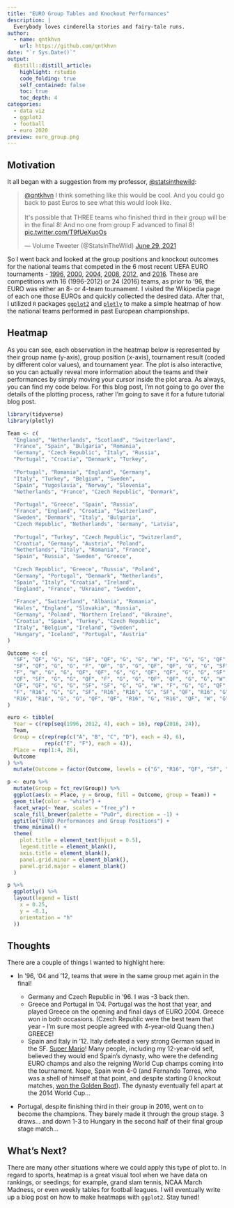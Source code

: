 ```yaml
---
title: "EURO Group Tables and Knockout Performances"
description: |
  Everybody loves cinderella stories and fairy-tale runs.
author:
  - name: qntkhvn
    url: https://github.com/qntkhvn
date: "`r Sys.Date()`"
output:
  distill::distill_article:
    highlight: rstudio
    code_folding: true
    self_contained: false
    toc: true
    toc_depth: 4
categories:
  - data viz
  - ggplot2
  - football
  - euro 2020
preview: euro_group.png
---
```


## Motivation

It all began with a suggestion from my professor, [\@statsinthewild](https://twitter.com/statsinthewild):

<blockquote class="twitter-tweet"><p lang="en" dir="ltr"><a href="https://twitter.com/qntkhvn?ref_src=twsrc%5Etfw">@qntkhvn</a> I think something like this would be cool. And you could go back to past Euros to see what this would look like.<br><br>It&#39;s possible that THREE teams who finished third in their group will be in the final 8! And no one from group F advanced to final 8! <a href="https://t.co/T9fUeXuoOs">pic.twitter.com/T9fUeXuoOs</a></p>&mdash; Volume Tweeter (@StatsInTheWild) <a href="https://twitter.com/StatsInTheWild/status/1409962031055196162?ref_src=twsrc%5Etfw">June 29, 2021</a></blockquote> <script async src="https://platform.twitter.com/widgets.js" charset="utf-8"></script>

So I went back and looked at the group positions and knockout outcomes for the national teams that competed in the 6 most recent UEFA EURO tournaments - [1996](https://en.wikipedia.org/wiki/UEFA_Euro_1996), [2000](https://en.wikipedia.org/wiki/UEFA_Euro_2000), [2004](https://en.wikipedia.org/wiki/UEFA_Euro_2004), [2008](https://en.wikipedia.org/wiki/UEFA_Euro_2008), [2012](https://en.wikipedia.org/wiki/UEFA_Euro_2012), and [2016](https://en.wikipedia.org/wiki/UEFA_Euro_2016). These are competitions with 16 (1996-2012) or 24 (2016) teams, as prior to '96, the EURO was either an 8- or 4-team tournament. I visited the Wikipedia page of each one those EUROs and quickly collected the desired data. After that, I utilized `R` packages [`ggplot2`](https://ggplot2.tidyverse.org) and [`plotly`](https://plotly-r.com) to make a simple heatmap of how the national teams performed in past European championships.

## Heatmap

As you can see, each observation in the heatmap below is represented by their group name (y-axis), group position (x-axis), tournament result (coded by different color values), and tournament year. The plot is also interactive, so you can actually reveal more information about the teams and their performances by simply moving your cursor inside the plot area. As always, you can find my code below. For this blog post, I'm not going to go over the details of the plotting process, rather I'm going to save it for a future tutorial blog post.

```r
library(tidyverse)
library(plotly)

Team <- c(
  "England", "Netherlands", "Scotland", "Switzerland",
  "France", "Spain", "Bulgaria", "Romania",
  "Germany", "Czech Republic", "Italy", "Russia",
  "Portugal", "Croatia", "Denmark", "Turkey",
  
  "Portugal", "Romania", "England", "Germany",
  "Italy", "Turkey", "Belgium", "Sweden",
  "Spain", "Yugoslavia", "Norway", "Slovenia",
  "Netherlands", "France", "Czech Republic", "Denmark",
  
  "Portugal", "Greece", "Spain", "Russia",
  "France", "England", "Croatia", "Switzerland",
  "Sweden", "Denmark", "Italy", "Bulgaria",
  "Czech Republic", "Netherlands", "Germany", "Latvia",
  
  "Portugal", "Turkey", "Czech Republic", "Switzerland",
  "Croatia", "Germany", "Austria", "Poland",
  "Netherlands", "Italy", "Romania", "France",
  "Spain", "Russia", "Sweden", "Greece",
  
  "Czech Republic", "Greece", "Russia", "Poland",
  "Germany", "Portugal", "Denmark", "Netherlands",
  "Spain", "Italy", "Croatia", "Ireland",
  "England", "France", "Ukraine", "Sweden",
  
  "France", "Switzerland", "Albania", "Romania",
  "Wales", "England", "Slovakia", "Russia",
  "Germany", "Poland", "Northern Ireland", "Ukraine",
  "Croatia", "Spain", "Turkey", "Czech Republic",
  "Italy", "Belgium", "Ireland", "Sweden",
  "Hungary", "Iceland", "Portugal", "Austria"
)

Outcome <- c(
  "SF", "QF", "G", "G", "SF", "QF", "G", "G", "W", "F", "G", "G", "QF", "QF", "G", "G", # 96 
  "SF", "QF", "G", "G", "F", "QF", "G", "G", "QF", "QF", "G", "G", "SF", "W", "G", "G", # 00
  "F", "W", "G", "G", "QF", "QF", "G", "G", "QF", "QF", "G", "G", "SF", "SF", "G", "G", # 04
  "QF", "SF", "G", "G", "QF", "F", "G", "G", "QF", "QF", "G", "G", "W", "SF", "G", "G", # 08
  "QF", "QF", "G", "G", "SF", "SF", "G", "G", "W", "F", "G", "G", "QF", "QF", "G", "G", # 12
  "F", "R16", "G", "G", "SF", "R16", "R16", "G", "SF", "QF", "R16", "G", # 16 
  "R16", "R16", "G", "G", "QF", "QF", "R16", "G", "R16", "QF", "W", "G"
)

euro <- tibble(
  Year = c(rep(seq(1996, 2012, 4), each = 16), rep(2016, 24)),
  Team,
  Group = c(rep(rep(c("A", "B", "C", "D"), each = 4), 6), 
            rep(c("E", "F"), each = 4)),
  Place = rep(1:4, 26),
  Outcome
) %>% 
  mutate(Outcome = factor(Outcome, levels = c("G", "R16", "QF", "SF", "F", "W")))

p <- euro %>% 
  mutate(Group = fct_rev(Group)) %>% 
  ggplot(aes(x = Place, y = Group, fill = Outcome, group = Team)) +
  geom_tile(color = "white") +
  facet_wrap(~ Year, scales = "free_y") +
  scale_fill_brewer(palette = "PuOr", direction = -1) +
  ggtitle("EURO Performances and Group Positions") +
  theme_minimal() +
  theme(
    plot.title = element_text(hjust = 0.5),
    legend.title = element_blank(),
    axis.title = element_blank(),
    panel.grid.minor = element_blank(),
    panel.grid.major = element_blank()
  )

p %>%
  ggplotly() %>%
  layout(legend = list(
    x = 0.25,
    y = -0.1,
    orientation = "h"
  ))
```

## Thoughts

There are a couple of things I wanted to highlight here:

-   In '96, '04 and '12, teams that were in the same group met again in the final!

    -   Germany and Czech Republic in '96. I was -3 back then.
    -   Greece and Portugal in '04. Portugal was the host that year, and played Greece on the opening and final days of EURO 2004. Greece won in both occasions. (Czech Republic were the best team that year - I'm sure most people agreed with 4-year-old Quang then.) GREECE!
    -   Spain and Italy in '12. Italy defeated a very strong German squad in the SF. [Super Mario](https://www.youtube.com/watch?v=Uvuuc0fVZFg)! Many people, including my 12-year-old self, believed they would end Spain's dynasty, who were the defending EURO champs and also the reigning World Cup champs coming into the tournament. Nope, Spain won 4-0 (and Fernando Torres, who was a shell of himself at that point, and despite starting 0 knockout matches, [won the Golden Boot](https://www.uefa.com/uefaeuro-2020/news/0253-0d7ed277e55d-2b432cd9cf0d-1000--torres-receives-adidas-golden-boot/)). The dynasty eventually fell apart at the 2014 World Cup... 
    
-   Portugal, despite finishing third in their group in 2016, went on to become the champions. They barely made it through the group stage. 3 draws... and down 1-3 to Hungary in the second half of their final group stage match...

## What's Next?

There are many other situations where we could apply this type of plot to. In regard to sports, heatmap is a great visual tool when we have data on rankings, or seedings; for example, grand slam tennis, NCAA March Madness, or even weekly tables for football leagues. I will eventually write up a blog post on how to make heatmaps with `ggplot2`. Stay tuned!
